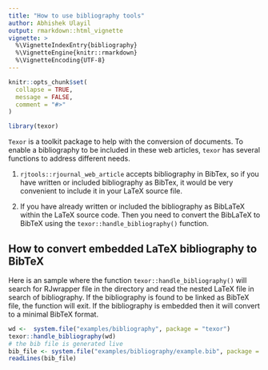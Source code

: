 ```yaml
---
title: "How to use bibliography tools"
author: Abhishek Ulayil
output: rmarkdown::html_vignette 
vignette: >
  %\VignetteIndexEntry{bibliography}
  %\VignetteEngine{knitr::rmarkdown}
  %\VignetteEncoding{UTF-8}
---
```

```r
knitr::opts_chunk$set(
  collapse = TRUE,
  message = FALSE,
  comment = "#>"
)
```

```r
library(texor)
```

`Texor` is a toolkit package to help with the conversion of documents. To enable a bibliography to be included in these web articles, `texor` has several functions to address different needs.

1. `rjtools::rjournal_web_article` accepts bibliography in BibTex, so if you have written or included bibliography as BibTex, it would be very convenient to include it in your LaTeX source file.

2. If you have already written or included the bibliography as BibLaTeX within the LaTeX source code. Then you need to convert the BibLaTeX to BibTeX using the `texor::handle_bibliography()` function.

## How to convert embedded LaTeX bibliography to BibTeX

Here is an sample where the function `texor::handle_bibliography()` will search for RJwrapper file in the directory and read the nested LaTeX file in search of bibliography. If the bibliography is found to be linked as BibTeX file, the function will exit. If the bibliography is embedded then it will convert to a minimal BibTeX format.

```r
wd <-  system.file("examples/bibliography", package = "texor") 
texor::handle_bibliography(wd)
# the bib file is generated live
bib_file <- system.file("examples/bibliography/example.bib", package = "texor")
readLines(bib_file)
```
